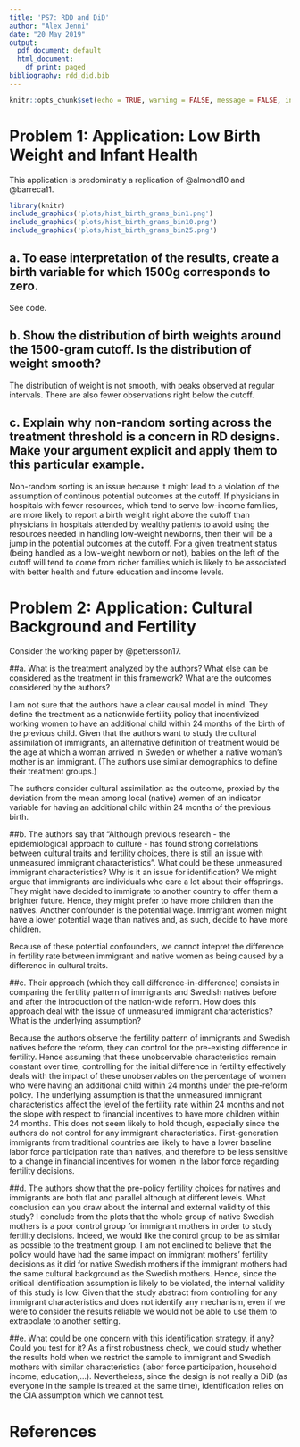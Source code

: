 ```yaml
---
title: 'PS7: RDD and DiD'
author: "Alex Jenni"
date: "20 May 2019"
output:
  pdf_document: default
  html_document:
    df_print: paged
bibliography: rdd_did.bib
---
```


```r
knitr::opts_chunk$set(echo = TRUE, warning = FALSE, message = FALSE, include = TRUE, eval = TRUE)
```

# Problem 1: Application: Low Birth Weight and Infant Health
This application is predominatly a replication of @almond10 and @barreca11.

```r
library(knitr)
include_graphics('plots/hist_birth_grams_bin1.png')
include_graphics('plots/hist_birth_grams_bin10.png')
include_graphics('plots/hist_birth_grams_bin25.png')
```

## a. To ease interpretation of the results, create a birth variable for which 1500g corresponds to zero.
See code.


## b. Show the distribution of birth weights around the 1500-gram cutoff. Is the distribution of weight smooth?

The distribution of weight is not smooth, with peaks observed at regular intervals. There are also fewer observations right below the cutoff.

## c. Explain why non-random sorting across the treatment threshold is a concern in RD designs. Make your argument explicit and apply them to this particular example.
Non-random sorting is an issue because it might lead to a violation of the assumption of continous potential outcomes at the cutoff. 
If physicians in hospitals with fewer resources, which tend to serve low-income families, are more likely to report a birth weight right above the cutoff than physicians in hospitals attended by wealthy patients to avoid using the resources needed in handling low-weight newborns,
then their will be a jump in the potential outcomes at the cutoff. For a given treatment status (being handled as a low-weight newborn or not), babies on the left of the cutoff will tend to come from richer families which is likely to be associated with better health and future education and income levels.

# Problem 2: Application: Cultural Background and Fertility
Consider the working paper by @pettersson17.

##a. What is the treatment analyzed by the authors? What else can be considered as the treatment in this framework? What are the outcomes considered by the authors?

I am not sure that the authors have a clear causal model in mind.
They define the treatment as a nationwide fertility policy that incentivized working women to have an additional child within 24 months of the birth of the previous child.
Given that the authors want to study the cultural assimilation of immigrants, an alternative definition of treatment would be the age at which a woman arrived in Sweden or whether a native woman's mother is an immigrant. (The authors use similar demographics to define their treatment groups.)

The authors consider cultural assimilation as the outcome, proxied by the deviation from the mean among local (native) women of an indicator variable for having an additional child within 24 months of the previous birth.


##b. The authors say that "Although previous research - the epidemiological approach to culture - has found strong correlations between cultural traits and fertility choices, there is still an issue with unmeasured immigrant characteristics". What could be these unmeasured immigrant characteristics? Why is it an issue for identification?
We might argue that immigrants are individuals who care a lot about their offsprings. They might have decided to immigrate to another country to offer them a brighter future. Hence, they might prefer to have more children than the natives. Another confounder is the potential wage. Immigrant women might have a lower potential wage than natives and, as such, decide to have more children.

Because of these potential confounders, we cannot intepret the difference in fertility rate between immigrant and native women as being caused by a difference in cultural traits.

##c. Their approach (which they call difference-in-difference) consists in comparing the fertility pattern of immigrants and Swedish natives before and after the introduction of the nation-wide reform. How does this approach deal with the issue of unmeasured immigrant characteristics? What is the underlying assumption?

Because the authors observe the fertility pattern of immigrants and Swedish natives before the reform, they can control for the pre-existing difference in fertility. 
Hence assuming that these unobservable characteristics remain constant over time, controlling for the initial difference in fertility effectively deals with the impact of these unobservables on the percentage of women who were having an additional child within 24 months under the pre-reform policy.
The underlying assumption is that the unmeasured immigrant characteristics affect the level of the fertility rate within 24 months and not the slope with respect to financial incentives to have more children within 24 months. This does not seem likely to hold though, especially since the authors do not control for any immigrant characteristics. First-generation immigrants from traditional countries are likely to have a lower baseline labor force participation rate than natives, and therefore to be less sensitive to a change in financial incentives for women in the labor force regarding fertility decisions.

##d. The authors show that the pre-policy fertility choices for natives and immigrants are both flat and parallel although at different levels. What conclusion can you draw about the internal and external validity of this study?
I conclude from the plots that the whole group of native Swedish mothers is a poor control group for immigrant mothers in order to study fertility decisions.
Indeed, we would like the control group to be as similar as possible to the treatment group. 
I am not enclined to believe that the policy would have had the same impact on immigrant mothers' fertility decisions as it did for native Swedish mothers if the immigrant mothers had the same cultural background as the Swedish mothers.
Hence, since the critical identification assumption is likely to be violated, the internal validity of this study is low.
Given that the study abstract from controlling for any immigrant characteristics and does not identify any mechanism, even if we were to consider the results reliable we would not be able to use them to extrapolate to another setting.

##e. What could be one concern with this identification strategy, if any? Could you test for it?
As a first robustness check, we could study whether the results hold when we restrict the sample to immigrant and Swedish mothers with similar characteristics (labor force participation, household income, education,...). Nevertheless, since the design is not really a DiD (as everyone in the sample is treated at the same time), identification relies on the CIA assumption which we cannot test.

# References
